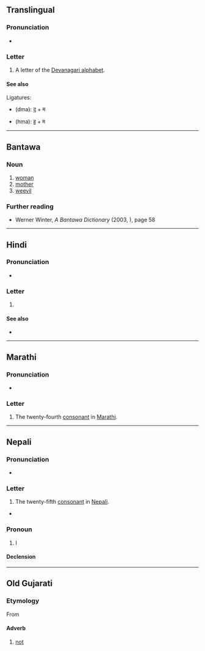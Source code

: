 {{also|स|भ|में|मैं|ম}}
{{character info}}
==Translingual==

===Pronunciation===
* {{IPA|mul|/mə/}}

===Letter===
{{head|mul|letter}}

# A letter of the [[Devanagari alphabet]].

====See also====
Ligatures:
* {{l|mul|द्म}} (dma): [[द]] + म
* {{l|mul|ह्म}} (hma): [[ह]] + म

----

==Bantawa==

===Noun===
{{head|bap|noun|tr=ma}}

# [[woman]]
# [[mother]]
# [[weevil]]

===Further reading===
* Werner Winter, ''A Bantawa Dictionary'' (2003, {{ISBN|3110898314}}), page 58

----

==Hindi==

===Pronunciation===
* {{hi-IPA|म.}}

===Letter===
{{head|hi|letter}}

# {{n-g|the twenty-fifth [[consonant]] in [[Hindi]]}}

====See also====

* {{list:Devanagari script letters/hi}}

----

==Marathi==

===Pronunciation===
* {{mr-IPA}}

===Letter===
{{head|mr|letter}}

# The twenty-fourth [[consonant]] in [[Marathi]].

----

==Nepali==

===Pronunciation===
* {{ne-IPA}}

===Letter===
{{head|ne|letter}}

# The twenty-fifth [[consonant]] in [[Nepali]].

*

===Pronoun===
{{ne-pos|pronoun}}

# I {{qualifier|first person singular pronoun}}

====Declension====
{{ne-decl-pron}}

----

==Old Gujarati==

===Etymology===
From {{der|inc-ogu|sa|मा}}

====Adverb====
{{head|inc-ogu|adverb}}

# [[not]]